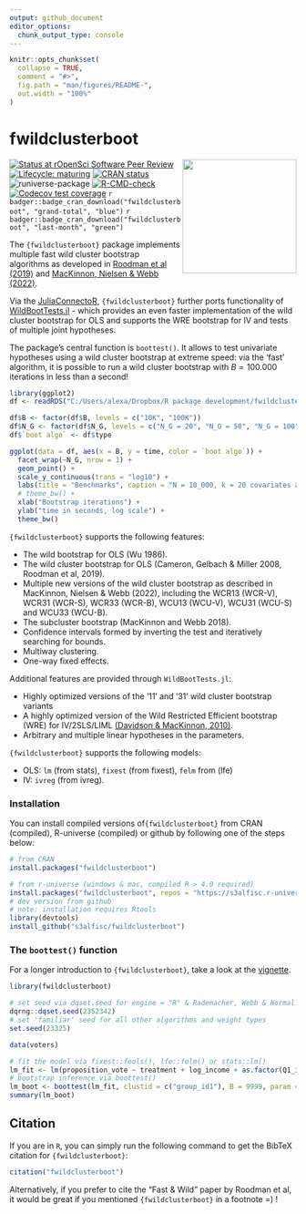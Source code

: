 ```yaml
---
output: github_document
editor_options: 
  chunk_output_type: console
---
```


<!-- README.md is generated from README.Rmd. Please edit that file -->

```r
knitr::opts_chunk$set(
  collapse = TRUE,
  comment = "#>",
  fig.path = "man/figures/README-",
  out.width = "100%"
)
```

# fwildclusterboot 

<img src="man/figures/logo.png" width="200px" align="right" />

<!-- badges: start -->
<!-- [![packageversion](https://img.shields.io/badge/Package%20version-`r version`-orange.svg?style=flat-square)](commits/master) -->
[![Status at rOpenSci Software Peer Review](https://badges.ropensci.org/546_status.svg)](https://github.com/ropensci/software-review/issues/546)
[![Lifecycle: maturing](https://img.shields.io/badge/lifecycle-maturing-orange.svg)](https://lifecycle.r-lib.org/articles/stages.html)
[![CRAN status](https://www.r-pkg.org/badges/version/fwildclusterboot)](https://CRAN.R-project.org/package=fwildclusterboot)
![runiverse-package](https://s3alfisc.r-universe.dev/badges/fwildclusterboot)
[![R-CMD-check](https://github.com/s3alfisc/fwildclusterboot/workflows/R-CMD-check/badge.svg)](https://github.com/s3alfisc/fwildclusterboot/actions)
[![Codecov test coverage](https://codecov.io/gh/s3alfisc/fwildclusterboot/branch/master/graph/badge.svg)](https://app.codecov.io/gh/s3alfisc/fwildclusterboot?branch=master)
`r badger::badge_cran_download("fwildclusterboot", "grand-total", "blue")`
`r badger::badge_cran_download("fwildclusterboot", "last-month", "green")`

<!-- badges: end -->

The `{fwildclusterboot}` package implements multiple fast wild cluster bootstrap algorithms as developed in [Roodman et al (2019)](https://econpapers.repec.org/paper/qedwpaper/1406.htm) and [MacKinnon, Nielsen & Webb (2022)](https://www.econ.queensu.ca/sites/econ.queensu.ca/files/wpaper/qed_wp_1485.pdf).

Via the [JuliaConnectoR](https://CRAN.R-project.org/package=JuliaConnectoR), `{fwildclusterboot}` further ports functionality of [WildBootTests.jl](https://github.com/droodman/WildBootTests.jl) - which provides an even faster implementation of the wild cluster bootstrap for OLS and supports the WRE bootstrap for IV and tests of multiple joint hypotheses.

The package's central function is `boottest()`. It allows to test univariate hypotheses using a wild cluster bootstrap at extreme speed: via the 'fast' algorithm, it is possible to run a wild cluster bootstrap with $B = 100.000$ iterations in less than a second!

```r
library(ggplot2)
df <- readRDS("C:/Users/alexa/Dropbox/R package development/fwildclusterboot develop/benchmarks/r_comparions.rds")

df$B <- factor(df$B, levels = c("10K", "100K"))
df$N_G <- factor(df$N_G, levels = c("N_G = 20", "N_G = 50", "N_G = 100", "N_G = 500", "N_G = 1000"))
df$`boot algo` <- df$type
```

```r
ggplot(data = df, aes(x = B, y = time, color = `boot algo`)) +
  facet_wrap(~N_G, nrow = 1) +
  geom_point() +
  scale_y_continuous(trans = "log10") +
  labs(title = "Benchmarks", caption = "N = 10_000, k = 20 covariates and one cluster of dimension N_G (3 iterations each, median runtime is plotted).") +
  # theme_bw() +
  xlab("Bootstrap iterations") +
  ylab("time in seconds, log scale") +
  theme_bw()
```


`{fwildclusterboot}` supports the following features:

+ The wild bootstrap for OLS (Wu 1986).
+ The wild cluster bootstrap for OLS (Cameron, Gelbach & Miller 2008, Roodman et al, 2019).
+ Multiple new versions of the wild cluster bootstrap as described in MacKinnon, Nielsen & Webb (2022), including the WCR13 (WCR-V), WCR31 (WCR-S), WCR33 (WCR-B), WCU13 (WCU-V), WCU31 (WCU-S) and WCU33 (WCU-B).
+ The subcluster bootstrap (MacKinnon and Webb 2018).
+ Confidence intervals formed by inverting the test and iteratively searching for bounds.
+ Multiway clustering.
+ One-way fixed effects.

Additional features are provided through `WildBootTests.jl`:

+ Highly optimized versions of the '11' and '31' wild cluster bootstrap variants
+ A highly optimized version of the Wild Restricted Efficient bootstrap (WRE) for IV/2SLS/LIML [(Davidson & MacKinnon, 2010)](https://www.tandfonline.com/doi/abs/10.1198/jbes.2009.07221).
+ Arbitrary and multiple linear hypotheses in the parameters.

`{fwildclusterboot}` supports the following models: 

+ OLS: `lm` (from stats), `fixest` (from fixest), `felm` from (lfe)
+ IV: `ivreg` (from ivreg). 

### Installation

You can install compiled versions of`{fwildclusterboot}` from CRAN (compiled), R-universe (compiled) or github by following one of the steps below:

```r
# from CRAN
install.packages("fwildclusterboot")

# from r-universe (windows & mac, compiled R > 4.0 required)
install.packages("fwildclusterboot", repos = "https://s3alfisc.r-universe.dev")
# dev version from github
# note: installation requires Rtools
library(devtools)
install_github("s3alfisc/fwildclusterboot")
```

### The `boottest()` function

For a longer introduction to `{fwildclusterboot}`, take a look at the [vignette](https://s3alfisc.github.io/fwildclusterboot/articles/fwildclusterboot.html).

```r
library(fwildclusterboot)

# set seed via dqset.seed for engine = "R" & Rademacher, Webb & Normal weights
dqrng::dqset.seed(2352342)
# set 'familiar' seed for all other algorithms and weight types
set.seed(23325)

data(voters)

# fit the model via fixest::feols(), lfe::felm() or stats::lm()
lm_fit <- lm(proposition_vote ~ treatment + log_income + as.factor(Q1_immigration) + as.factor(Q2_defense), data = voters)
# bootstrap inference via boottest()
lm_boot <- boottest(lm_fit, clustid = c("group_id1"), B = 9999, param = "treatment")
summary(lm_boot)
```

## Citation 

If you are in `R`, you can simply run the following command to get the BibTeX citation for `{fwildclusterboot}`:

```r
citation("fwildclusterboot")
```

Alternatively, if you prefer to cite the "Fast & Wild" paper by Roodman et al, it would be great if you mentioned `{fwildclusterboot}` in a footnote =) ! 
